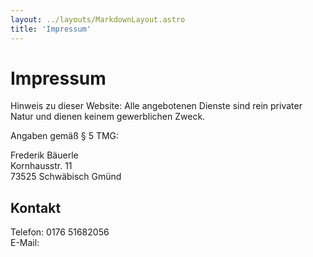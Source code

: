 ```yaml
---
layout: ../layouts/MarkdownLayout.astro
title: 'Impressum'
---
```


<Picture class="heroImage" src={myImage} alt="" width={300} loading="eager" />


# Impressum

Hinweis zu dieser Website: Alle angebotenen Dienste sind rein privater Natur und dienen keinem gewerblichen Zweck.

Angaben gemäß § 5 TMG:

Frederik Bäuerle<br />
Kornhausstr. 11<br />
73525 Schwäbisch Gmünd

## Kontakt

Telefon: 0176 51682056<br />
E-Mail: <MailToLink />
